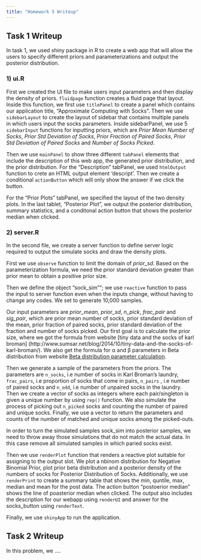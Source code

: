 ```yaml
---
title: "Homework 5 Writeup"
---
```

## Task 1 Writeup

In task 1, we used shiny package in R to create a web app that will allow the users to specify different priors and parameterizations and output the posterior distribution. 

### 1) ui.R

First we created the UI file to make users input parameters and then display the density of priors. `fluidpage` function creates a fluid page that layout. Inside this function, we first use `titlePanel` to create a panel which contains our application title, "Approximate Computing with Socks". Then we use `sidebarLayout` to create the layout of sidebar that contains multiple panels in which users input the socks parameters. Inside sidebarPanel, we use 5 `sidebarInput ` functions for inputting priors, which are *Prior Mean Number of Socks*, *Prior Std Deviation of Socks*, *Prior Fraction of Paired Socks*, *Prior Std Deviation of Paired Socks* and *Number of Socks Picked*. 

Then we use `mainPanel` to show three different `tabPanel` elements that include the description of this web app, the generated prior distribution, and the prior distribution. For the "Description" tabPanel, we used `htmlOutput` function to crete an HTML output element 'descript'. Then we create a conditional `actionButton` which will only show the answer if we click the button. 

For the "Prior Plots" tabPanel, we specified the layout of the two density plots. In the last tablet, "Posterior Plot", we output the posterior distribution, summary statistics, and a conditonal action button that shows the posterior median when clicked. 


### 2) server.R

In the second file, we create a server function to define server logic required to output the simulate socks and draw the density plots. 

First we use `observe` function to limit the domain of *prior_sd*. Based on the parameterization formula, we need the prior standard deviation greater than prior mean to obtain a positive prior size.

Then we define the object "sock_sim""; we use `reactive` function to pass the input to server function even when the inputs change, without having to change any codes. We set to generate 10,000 samples.

Our input parameters are *prior_mean*, *prior_sd*, *n_pick*, *frac_pair* and *sig_pair*, which are prior mean number of socks, prior standard deviation of the mean, prior fraction of paired socks, prior standard deviation of the fraction and number of socks picked. Our first goal is to calculate the prior size, where we got the formula from website [tiny data and the socks of karl broman] (http://www.sumsar.net/blog/2014/10/tiny-data-and-the-socks-of-karl-broman/). We also get the formula for α and β parameters in Beta distribution from website [Beta distribution parameter calculation](http://stats.stackexchange.com/questions/12232/calculating-the-parameters-of-a-beta-distribution-using-the-mean-and-variance). 

Then we generate a sample of the parameters from the priors. The parameters are `n_socks`, i.e number of socks in Karl Broman’s laundry, `frac_pairs`, i.e proportion of socks that come in pairs, `n_pairs` , i.e number of paired socks and `n_odd`, i.e number of unpaired socks in the laundry. Then we create a vector of socks as integers where each pair/singleton is given a unique number by using `rep()` function. We also simulate the process of picking out `n_picked` socks and counting the number of paired and unique socks. Finally, we use a vector to return the parameters and counts of the number of matched and unique socks among the picked-outs. 

In order to turn the simulated samples sock_sim into posterior samples, we need to throw away those simulations that do not match the actual data. In this case remove all simulated samples in which paried socks exist.

Then we use `renderPlot` function that renders a reactive plot suitable for assigning to the output slot. We plot a nbinom distribution for Negative Binomial Prior, plot prior beta distribution and a posterior density of the numbers of socks for Posterior Distribution of Socks. Additionally, we use `renderPrint` to create a summary table that shows the min, quntile, max, median and mean for the post data. The action button "postoerior median" shows the line of poasterior median when clicked. The output also includes the description for our webapp using `renderUI` and answer for the socks_button using `renderText`. 

Finally, we use `shinyApp` to run the application.

## Task 2 Writeup

In this problem, we ....